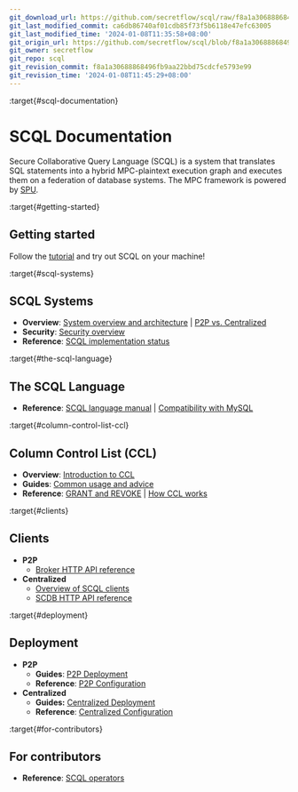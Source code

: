 ```yaml
---
git_download_url: https://github.com/secretflow/scql/raw/f8a1a30688868496fb9aa22bbd75cdcfe5793e99/docs/index.rst
git_last_modified_commit: ca6db86740af01cdb85f73f5b6118e47efc63005
git_last_modified_time: '2024-01-08T11:35:58+08:00'
git_origin_url: https://github.com/secretflow/scql/blob/f8a1a30688868496fb9aa22bbd75cdcfe5793e99/docs/index.rst
git_owner: secretflow
git_repo: scql
git_revision_commit: f8a1a30688868496fb9aa22bbd75cdcfe5793e99
git_revision_time: '2024-01-08T11:45:29+08:00'
---
```


:target{#scql-documentation}

# SCQL Documentation

Secure Collaborative Query Language (SCQL) is a system that translates SQL statements into a hybrid MPC-plaintext execution graph and executes them on a federation of database systems. The MPC framework is powered by [SPU](https://github.com/secretflow/spu).

:target{#getting-started}

## Getting started

Follow the [tutorial](intro/p2p-tutorial.mdx) and try out SCQL on your machine!

:target{#scql-systems}

## SCQL Systems

- <strong>Overview</strong>:
  [System overview and architecture](topics/system/intro.mdx) |
  [P2P vs. Centralized](topics/system/deploy-arch.mdx)
- <strong>Security</strong>:
  [Security overview](topics/security/overview.mdx)
- <strong>Reference</strong>:
  [SCQL implementation status](reference/implementation-status.mdx)

:target{#the-scql-language}

## The SCQL Language

- <strong>Reference</strong>:
  [SCQL language manual](reference/lang/manual.mdx) |
  [Compatibility with MySQL](reference/lang/mysql-compatibility.mdx)

:target{#column-control-list-ccl}

## Column Control List (CCL)

- <strong>Overview</strong>:
  [Introduction to CCL](topics/ccl/intro.mdx)
- <strong>Guides</strong>:
  [Common usage and advice](topics/ccl/usage.mdx)
- <strong>Reference</strong>:
  [GRANT and REVOKE](topics/clients/integrate-scdb.mdx#scql-grant-revoke) |
  [How CCL works](topics/ccl/intro.mdx#how-ccl-works)

:target{#clients}

## Clients

- <strong>P2P</strong>
  - [Broker HTTP API reference](reference/broker-api.mdx)
- <strong>Centralized</strong>
  - [Overview of SCQL clients](topics/clients/integrate-scdb.mdx)
  - [SCDB HTTP API reference](reference/scdb-api.mdx)

:target{#deployment}

## Deployment

- <strong>P2P</strong>
  - <strong>Guides</strong>: [P2P Deployment](topics/deployment/how-to-deploy-p2p-cluster.mdx)
  - <strong>Reference</strong>: [P2P Configuration](reference/p2p-deploy-config.mdx)
- <strong>Centralized</strong>
  - <strong>Guides:</strong> [Centralized Deployment](topics/deployment/how-to-deploy-centralized-cluster.mdx)
  - <strong>Reference</strong>: [Centralized Configuration](reference/centralized-deploy-config.mdx)

:target{#for-contributors}

## For contributors

- <strong>Reference</strong>:
  [SCQL operators](reference/operators.mdx)

<TableOfContents />
